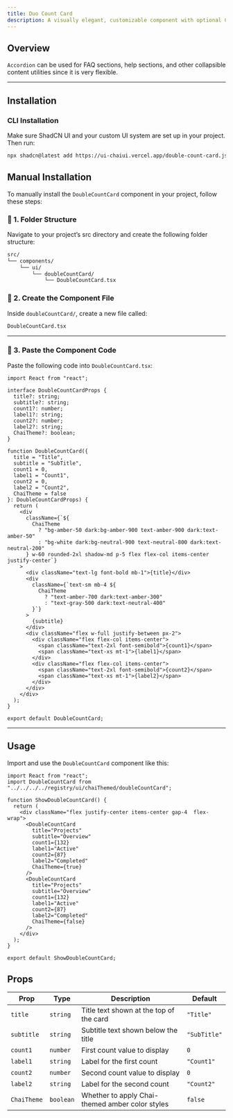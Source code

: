 ```yaml
---
title: Duo Count Card
description: A visually elegant, customizable component with optional Chai theme support.
---
```




## Overview

`Accordion` can be used for FAQ sections, help sections, and other collapsible content utilities since it is very flexible.

<ComponentPreview code={DoubleCountCode}>
  <ShowDoubleCountCard />
</ComponentPreview>

---

## Installation

### CLI Installation

Make sure ShadCN UI and your custom UI system are set up in your project. Then run:

```bash
npx shadcn@latest add https://ui-chaiui.vercel.app/double-count-card.json
```

## Manual Installation

To manually install the `DoubleCountCard` component in your project, follow these steps:

### 📁 1. Folder Structure

Navigate to your project’s src directory and create the following folder structure:

```bash
src/
└── components/
    └── ui/
        └── doubleCountCard/
            └── DoubleCountCard.tsx
```

### 🧩 2. Create the Component File

Inside `doubleCountCard/`, create a new file called:

```bash
DoubleCountCard.tsx
```

---

### 🧾 3. Paste the Component Code

Paste the following code into `DoubleCountCard.tsx`:

```tsx registry/ui/chaiThemed/doubleCountCard.tsx
import React from "react";

interface DoubleCountCardProps {
  title?: string;
  subtitle?: string;
  count1?: number;
  label1?: string;
  count2?: number;
  label2?: string;
  ChaiTheme?: boolean;
}

function DoubleCountCard({
  title = "Title",
  subtitle = "SubTitle",
  count1 = 0,
  label1 = "Count1",
  count2 = 0,
  label2 = "Count2",
  ChaiTheme = false
}: DoubleCountCardProps) {
  return (
    <div
      className={`${
        ChaiTheme
          ? "bg-amber-50 dark:bg-amber-900 text-amber-900 dark:text-amber-50"
          : "bg-white dark:bg-neutral-900 text-neutral-800 dark:text-neutral-200"
      } w-60 rounded-2xl shadow-md p-5 flex flex-col items-center justify-center`}
    >
      <div className="text-lg font-bold mb-1">{title}</div>
      <div
        className={`text-sm mb-4 ${
          ChaiTheme
            ? "text-amber-700 dark:text-amber-300"
            : "text-gray-500 dark:text-neutral-400"
        }`}
      >
        {subtitle}
      </div>
      <div className="flex w-full justify-between px-2">
        <div className="flex flex-col items-center">
          <span className="text-2xl font-semibold">{count1}</span>
          <span className="text-xs mt-1">{label1}</span>
        </div>
        <div className="flex flex-col items-center">
          <span className="text-2xl font-semibold">{count2}</span>
          <span className="text-xs mt-1">{label2}</span>
        </div>
      </div>
    </div>
  );
}

export default DoubleCountCard;
```

---

## Usage

Import and use the `DoubleCountCard` component like this:

```tsx src/app/components/ChaiThemed/ShowDoubleCountCard.jsx
import React from "react";
import DoubleCountCard from "../../../../registry/ui/chaiThemed/doubleCountCard";

function ShowDoubleCountCard() {
  return (
    <div className="flex justify-center items-center gap-4  flex-wrap">
      <DoubleCountCard
        title="Projects"
        subtitle="Overview"
        count1={132}
        label1="Active"
        count2={87}
        label2="Completed"
        ChaiTheme={true}
      />
      <DoubleCountCard
        title="Projects"
        subtitle="Overview"
        count1={132}
        label1="Active"
        count2={87}
        label2="Completed"
        ChaiTheme={false}
      />
    </div>
  );
}

export default ShowDoubleCountCard;
```

## Props

| **Prop**     | **Type**    | **Description**                                      | **Default**                                                  |
|--------------|-------------|------------------------------------------------------|--------------------------------------------------------------|
| `title`      | `string`    | Title text shown at the top of the card              | `"Title"`                                                   |
| `subtitle`   | `string`    | Subtitle text shown below the title                   | `"SubTitle"`                                                |
| `count1`     | `number`    | First count value to display                         | `0`                                                         |
| `label1`     | `string`    | Label for the first count                            | `"Count1"`                                                  |
| `count2`     | `number`    | Second count value to display                        | `0`                                                         |
| `label2`     | `string`    | Label for the second count                           | `"Count2"`                                                  |
| `ChaiTheme`  | `boolean`   | Whether to apply Chai-themed amber color styles      | `false`                                                      |
```

